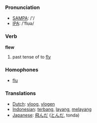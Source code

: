 === Pronunciation ===
*[[w:SAMPA|SAMPA]]: /'/
*[[w:IPA|IPA]]: /'flʊə/

=== Verb ===

'''flew'''

# past tense of to [[fly]]

=== Homophones ===

*[[flu]]

=== Translations ===
*[[Dutch]]: [[vloog]], [[vlogen]]
*[[Indonesian]]: [[terbang]], [[layang]], [[layang|melayang]]
*[[Japanese]]: [[飛んだ]] ([[とんだ]], tonda)